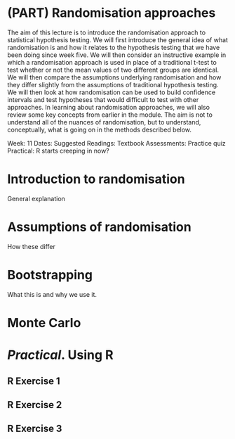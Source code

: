 # (PART) Randomisation approaches {-}

The aim of this lecture is to introduce the randomisation approach to statistical hypothesis testing. We will first introduce the general idea of what randomisation is and how it relates to the hypothesis testing that we have been doing since week five. We will then consider an instructive example in which a randomisation approach is used in place of a traditional t-test to test whether or not the mean values of two different groups are identical. We will then compare the assumptions underlying randomisation and how they differ slightly from the assumptions of traditional hypothesis testing. We will then look at how randomisation can be used to build confidence intervals and test hypotheses that would difficult to test with other approaches. In learning about randomisation approaches, we will also review some key concepts from earlier in the module. The aim is not to understand all of the nuances of randomisation, but to understand, conceptually, what is going on in the methods described below.

Week: 11
Dates: 
Suggested Readings: Textbook
Assessments: Practice quiz
Practical: R starts creeping in now?

# Introduction to randomisation

General explanation

# Assumptions of randomisation

How these differ

# Bootstrapping

What this is and why we use it.

# Monte Carlo


# _Practical_. Using R


## R Exercise 1

## R Exercise 2

## R Exercise 3









